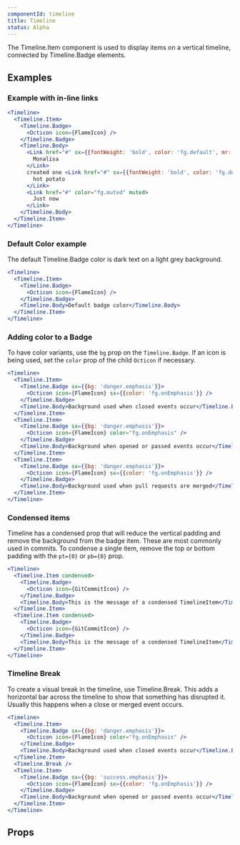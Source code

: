 ```yaml
---
componentId: timeline
title: Timeline
status: Alpha
---
```



The Timeline.Item component is used to display items on a vertical timeline, connected by Timeline.Badge elements.

## Examples

### Example with in-line links

```jsx live
<Timeline>
  <Timeline.Item>
    <Timeline.Badge>
      <Octicon icon={FlameIcon} />
    </Timeline.Badge>
    <Timeline.Body>
      <Link href="#" sx={{fontWeight: 'bold', color: 'fg.default', mr: 1}} muted>
        Monalisa
      </Link>
      created one <Link href="#" sx={{fontWeight: 'bold', color: 'fg.default', mr: 1}} muted>
        hot potato
      </Link>
      <Link href="#" color="fg.muted" muted>
        Just now
      </Link>
    </Timeline.Body>
  </Timeline.Item>
</Timeline>
```

### Default Color example

The default Timeline.Badge color is dark text on a light grey background.

```jsx live
<Timeline>
  <Timeline.Item>
    <Timeline.Badge>
      <Octicon icon={FlameIcon} />
    </Timeline.Badge>
    <Timeline.Body>Default badge color</Timeline.Body>
  </Timeline.Item>
</Timeline>
```

### Adding color to a Badge

To have color variants, use the `bg` prop on the `Timeline.Badge`. If an icon is being used, set the `color` prop
of the child `Octicon` if necessary.

```jsx live
<Timeline>
  <Timeline.Item>
    <Timeline.Badge sx={{bg: 'danger.emphasis'}}>
      <Octicon icon={FlameIcon} sx={{color: 'fg.onEmphasis'}} />
    </Timeline.Badge>
    <Timeline.Body>Background used when closed events occur</Timeline.Body>
  </Timeline.Item>
  <Timeline.Item>
    <Timeline.Badge sx={{bg: 'danger.emphasis'}}>
      <Octicon icon={FlameIcon} color="fg.onEmphasis" />
    </Timeline.Badge>
    <Timeline.Body>Background when opened or passed events occur</Timeline.Body>
  </Timeline.Item>
  <Timeline.Item>
    <Timeline.Badge sx={{bg: 'danger.emphasis'}}>
      <Octicon icon={FlameIcon} sx={{color: 'fg.onEmphasis'}} />
    </Timeline.Badge>
    <Timeline.Body>Background used when pull requests are merged</Timeline.Body>
  </Timeline.Item>
</Timeline>
```

### Condensed items

Timeline has a condensed prop that will reduce the vertical padding and remove the background from the badge item. These are most commonly used in commits. To condense a single item, remove the top or bottom padding with the `pt={0}` or `pb={0}` prop.

```jsx live
<Timeline>
  <Timeline.Item condensed>
    <Timeline.Badge>
      <Octicon icon={GitCommitIcon} />
    </Timeline.Badge>
    <Timeline.Body>This is the message of a condensed TimelineItem</Timeline.Body>
  </Timeline.Item>
  <Timeline.Item condensed>
    <Timeline.Badge>
      <Octicon icon={GitCommitIcon} />
    </Timeline.Badge>
    <Timeline.Body>This is the message of a condensed TimelineItem</Timeline.Body>
  </Timeline.Item>
</Timeline>
```

### Timeline Break

To create a visual break in the timeline, use Timeline.Break. This adds a horizontal bar across the timeline to show that something has disrupted it. Usually this happens when a close or merged event occurs.

```jsx live
<Timeline>
  <Timeline.Item>
    <Timeline.Badge sx={{bg: 'danger.emphasis'}}>
      <Octicon icon={FlameIcon} color="fg.onEmphasis" />
    </Timeline.Badge>
    <Timeline.Body>Background used when closed events occur</Timeline.Body>
  </Timeline.Item>
  <Timeline.Break />
  <Timeline.Item>
    <Timeline.Badge sx={{bg: 'success.emphasis'}}>
      <Octicon icon={FlameIcon} sx={{color: 'fg.onEmphasis'}} />
    </Timeline.Badge>
    <Timeline.Body>Background when opened or passed events occur</Timeline.Body>
  </Timeline.Item>
</Timeline>
```

## Props

<ComponentProps data={data} />
